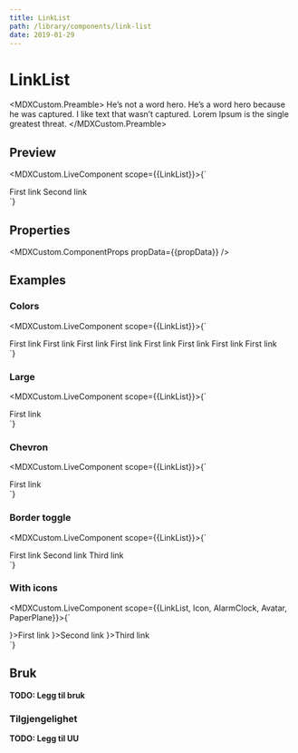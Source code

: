 ```yaml
---
title: LinkList
path: /library/components/link-list
date: 2019-01-29
---
```



# LinkList

<MDXCustom.Preamble>
  He’s not a word hero. He’s a word hero because he was captured. I like text that wasn’t captured. Lorem Ipsum is the
  single greatest threat.
</MDXCustom.Preamble>

## Preview

<MDXCustom.LiveComponent scope={{LinkList}}>{`
  <div style={{width: '30rem'}}>
    <LinkList
      color="neutral">
      <LinkList.Link>First link</LinkList.Link>
      <LinkList.Link>Second link</LinkList.Link>
    </LinkList>
  </div>
`}</MDXCustom.LiveComponent>

## Properties

<MDXCustom.ComponentProps propData={{propData}} />

## Examples

### Colors

<MDXCustom.LiveComponent scope={{LinkList}}>{`
  <div style={{width: '30rem'}}>
    <LinkList
      color="neutral">
      <LinkList.Link>First link</LinkList.Link>
    </LinkList>
    <LinkList
      color="blueberry">
      <LinkList.Link>First link</LinkList.Link>
    </LinkList>
    <LinkList
      color="cherry">
      <LinkList.Link>First link</LinkList.Link>
    </LinkList>
    <LinkList
      color="kiwi">
      <LinkList.Link>First link</LinkList.Link>
    </LinkList>
    <LinkList
      color="banana">
      <LinkList.Link>First link</LinkList.Link>
    </LinkList>
    <LinkList
      color="plum">
      <LinkList.Link>First link</LinkList.Link>
    </LinkList>
    <LinkList
      color="white">
      <LinkList.Link>First link</LinkList.Link>
    </LinkList>
    <LinkList
      color="black">
      <LinkList.Link>First link</LinkList.Link>
    </LinkList>
  </div>
`}</MDXCustom.LiveComponent>

### Large
<MDXCustom.LiveComponent scope={{LinkList}}>{`
  <div style={{width: '30rem'}}>
    <LinkList
    large
      color="neutral">
      <LinkList.Link>First link</LinkList.Link>
    </LinkList>
  </div>
`}</MDXCustom.LiveComponent>

### Chevron
<MDXCustom.LiveComponent scope={{LinkList}}>{`
  <div style={{width: '30rem'}}>
    <LinkList
    chevron
      color="neutral">
      <LinkList.Link>First link</LinkList.Link>
    </LinkList>
  </div>
`}</MDXCustom.LiveComponent>

### Border toggle
<MDXCustom.LiveComponent scope={{LinkList}}>{`
  <div style={{width: '30rem'}}>
    <LinkList
      topBorder={false}
      bottomBorder={false}
      color="neutral">
      <LinkList.Link>First link</LinkList.Link>
      <LinkList.Link>Second link</LinkList.Link>
      <LinkList.Link>Third link</LinkList.Link>
    </LinkList>
  </div>
`}</MDXCustom.LiveComponent>

### With icons
<MDXCustom.LiveComponent scope={{LinkList, Icon, AlarmClock, Avatar, PaperPlane}}>{`
  <div style={{width: '30rem'}}>
    <LinkList
      color="neutral">
      <LinkList.Link icon={<Icon svgIcon={AlarmClock} />}>First link</LinkList.Link>
      <LinkList.Link icon={<Icon svgIcon={PaperPlane} />}>Second link</LinkList.Link>
      <LinkList.Link icon={<Icon svgIcon={Avatar} />}>Third link</LinkList.Link>
    </LinkList>
  </div>
`}</MDXCustom.LiveComponent>

## Bruk

**TODO: Legg til bruk**

### Tilgjengelighet

**TODO: Legg til UU**
